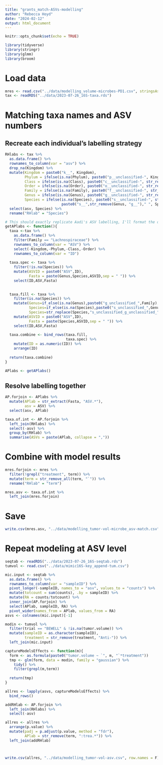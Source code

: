 ```yaml
---
title: "grants_match-ASVs-modelling"
author: "Rebecca Hoyd"
date: "2024-02-12"
output: html_document
---
```


```r
knitr::opts_chunk$set(echo = TRUE)

library(tidyverse)
library(stringr)
library(glmm)
library(broom)
```

# Load data

```r
mres <- read.csv("../data/modelling_volume-microbes-PD1.csv", stringsAsFactors = F)
tax <- readRDS("../data/2023-07-26_16S-taxa.rds")
```

# Matching taxa names and ASV numbers

## Recreate each individual's labelling strategy

```r
RHlabs <- tax %>%
  as.data.frame() %>%
  rownames_to_column(var = "asv") %>%
  drop_na(Kingdom) %>%
  mutate(Kingdom = paste0("k__", Kingdom),
         Phylum = ifelse(is.na(Phylum), paste0("p__unclassified-", Kingdom), paste0("p__",Phylum)),
         Class = ifelse(is.na(Class), paste0("c__unclassified-", str_remove(Phylum, "p__unclassified-")), paste0("c__",Class)),
         Order = ifelse(is.na(Order), paste0("o__unclassified-", str_remove(Class, "c__unclassified-")), paste0("o__",Order)),
         Family = ifelse(is.na(Family), paste0("f__unclassified-", str_remove(Order, "o__unclassified-")), paste0("f__",Family)),
         Genus = ifelse(is.na(Genus), paste0("g__unclassified-", str_remove(Family, "f__unclassified-")), paste0("g__",Genus)),
         Species = ifelse(is.na(Species), paste0("s__unclassified-", str_remove(Genus, "g__unclassified-")), 
                          paste0("s__",str_remove(Genus, "g__")," ", Species))) %>%
  select(asv, Species) %>%
  rename("RHlab" = "Species")
```

```r
# This should exactly replicate Aadi's ASV labelling, I'll format the output further for matching
getAPlabs <- function(){
  taxa <-tax %>%
    as.data.frame() %>%
    filter(Family == "Lachnospiraceae") %>%
    rownames_to_column(var = "ASV") %>%
    select(-Kingdom,-Phylum,-Class,-Order) %>%
    rownames_to_column(var = "ID") 
  
  taxa.spec <- taxa %>%
    filter(!is.na(Species)) %>%
    mutate(ASVID = paste0("ASV",ID),
           Fasta = paste(Genus,Species,ASVID,sep = " ")) %>%
    select(ID,ASV,Fasta)
  
  
  taxa.fill <- taxa %>%
    filter(is.na(Species)) %>%
    mutate(Genus=if_else(is.na(Genus),paste0("g_unclassified_",Family),Genus),
           Species=if_else(is.na(Species),paste0("s_unclassified_",Genus),Species),
           Species=str_replace(Species,"s_unclassified_g_unclassified_","s_g_unclassified_")) %>%
    mutate(ASVID = paste0("ASV",ID),
           Fasta = paste(Species,ASVID,sep = " ")) %>%
    select(ID,ASV,Fasta)
  
  taxa.combine <- bind_rows(taxa.fill,
                            taxa.spec) %>%
    mutate(ID = as.numeric(ID)) %>%
    arrange(ID)
  
  return(taxa.combine)
} 

APlabs <- getAPlabs()
```

## Resolve labelling together

```r
AP.forjoin <- APlabs %>%
  mutate(APlab = str_extract(Fasta, "ASV.*"),
         asv = ASV) %>%
  select(asv, APlab)

taxa.of.int <- AP.forjoin %>%
  left_join(RHlabs) %>%
  select(-asv) %>%
  group_by(RHlab) %>%
  summarise(ASVs = paste(APlab, collapse = ","))
```

# Combine with model results

```r
mres.forjoin <- mres %>%
  filter(!grepl("treatment", term)) %>%
  mutate(term = str_remove_all(term, "`")) %>%
  rename("RHlab" = "term")

mres.asv <- taxa.of.int %>%
  left_join(mres.forjoin)
```

# Save

```r
write.csv(mres.asv, "../data/modelling_tumor-vol-microbe_asv-match.csv", row.names = F)
```

# Repeat modeling at ASV level

```r
seqtab <- readRDS("../data/2023-07-26_16S-seqtab.rds")
tumvol <- read.csv("../data/mimic16S-key_append-tum.csv")
```

```r
mic.input <- seqtab %>%
  as.data.frame() %>%
  rownames_to_column(var = "sampleID") %>%
  pivot_longer(-sampleID, names_to = "asv", values_to = "counts") %>%
  mutate(totcount = sum(counts), .by = sampleID) %>%
  mutate(RA = counts/totcount) %>%
  inner_join(AP.forjoin) %>%
  select(APlab, sampleID, RA) %>%
  pivot_wider(names_from = APlab, values_from = RA)
asvs <- colnames(mic.input)[-1]

modin <- tumvol %>%
  filter(trial == "BEWELL" & !is.na(tumor.volume)) %>%
  mutate(sampleID = as.character(sampleID),
         treatment = str_remove(treatment, "Anti-")) %>%
  left_join(mic.input)
```

```r
captureModelsEffects <- function(m){
  form <- as.formula(paste0("tumor.volume ~ `", m, "`*treatment"))
  tmp <- glm(form, data = modin, family = "gaussian") %>%
    tidy() %>%
    filter(grepl(m,term))
  
  return(tmp)
}
```

```r
allres <- lapply(asvs, captureModelsEffects) %>%
  bind_rows()

addRHlab <- AP.forjoin %>%
  left_join(RHlabs) %>%
  select(-asv) 

allres <- allres %>%
  arrange(p.value) %>%
  mutate(padj = p.adjust(p.value, method = "fdr"),
         APlab = str_remove(term, ":trea.*")) %>%
  left_join(addRHlab)



write.csv(allres, "../data/modelling_tumor-vol-asv.csv", row.names = F)
```


